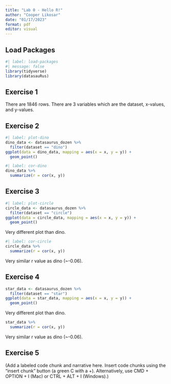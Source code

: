 ```yaml
---
title: "Lab 0 - Hello R!"
author: "Cooper Likosar"
date: "01/17/2023"
format: pdf
editor: visual
---
```


## Load Packages

```r
#| label: load-packages
#| message: false
library(tidyverse)
library(datasauRus)
```

## Exercise 1

There are 1846 rows. There are 3 variables which are the dataset, x-values, and y-values.

## Exercise 2

```r
#| label: plot-dino
dino_data <- datasaurus_dozen %>%
  filter(dataset == "dino")
ggplot(data = dino_data, mapping = aes(x = x, y = y)) + 
  geom_point()
```

```r
#| label: cor-dino
dino_data %>%
  summarize(r = cor(x, y))
```

## Exercise 3

```r
#| label: plot-circle
circle_data <- datasaurus_dozen %>%
  filter(dataset == "circle")
ggplot(data = circle_data, mapping = aes(x = x, y = y)) + 
  geom_point()
```

Very different plot than dino.

```r
#| label: cor-circle
circle_data %>%
  summarize(r = cor(x, y))
```

Very similar r value as dino (\~-0.06).

## Exercise 4

```r
star_data <- datasaurus_dozen %>%
  filter(dataset == "star")
ggplot(data = star_data, mapping = aes(x = x, y = y)) + 
  geom_point()
```

Very different plot than dino.

```r
star_data %>%
  summarize(r = cor(x, y))
```

Very similar r value as dino (\~-0.06).

## Exercise 5

(Add a labeled code chunk and narrative here. Insert code chunks using the "insert chunk" button (a green C with a +). Alternatively, use CMD + OPTION + I (Mac) or CTRL + ALT + I (Windows).)
